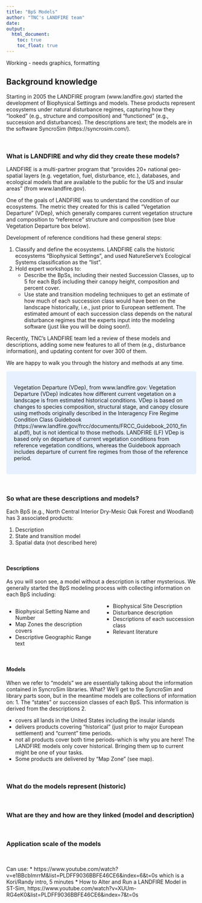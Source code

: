 ```yaml
---
title: "BpS Models"
author: "TNC's LANDFIRE team"
date: 
output:
  html_document:
    toc: true
    toc_float: true
---
```

Working - needs graphics, formatting

## Background knowledge

Starting in 2005 the LANDFIRE program (www.landfire.gov) started the development of Biophysical Settings and models.  These products represent ecosystems under natural disturbance regimes, capturing how they "looked" (e.g., structure and composition) and "functioned" (e.g., succession and disturbances).  The descriptions are text; the models are in the software SyncroSim (https://syncrosim.com/).

<br>

### What is LANDFIRE and why did they create these models?  
LANDFIRE is a multi-partner program that "provides 20+ national geo-spatial layers (e.g. vegetation, fuel, disturbance, etc.), databases, and ecological models that are available to the public for the US and insular areas" (from www.landfire.gov).  

One of the goals of LANDFIRE was to understand the condition of our ecosystems.  The metric they created for this is called "Vegetation Departure" (VDep), which generally compares current vegetation structure and composition to "reference" structure and composition (see blue Vegetation Departure box below).

Development of reference conditions had these general steps:

1. Classify and define the ecosystems.  LANDFIRE calls the historic ecosystems "Biophysical Settings", and used NatureServe's Ecological Systems classification as the "list".
2. Hold expert workshops to:
    * Describe the BpSs, including their nested Succession Classes, up to 5 for each BpS including their canopy height, composition and percent cover. 
    * Use state and transition modeling techniques to get an estimate of how much of each succession class would have been on the landscape historically, i.e., just prior to European settlement.  The estimated amount of each succession class depends on the natural disturbance regimes that the experts input into the modeling software (just like you will be doing soon!).
    
Recently, TNC's LANDFIRE team led a review of these models and descriptions, adding some new features to all of them (e.g., disturbance information), and updating content for over 300 of them.  


We are happy to walk you through the history and methods at any time.  

<style>
div.blue { background-color:#e6f0ff; border-radius: 5px; padding: 20px;}
</style>
<div class = "blue">

Vegetation Departure (VDep), from www.landfire.gov:
Vegetation Departure (VDep) indicates how different current vegetation on a landscape is from estimated historical conditions. VDep is based on changes to species composition, structural stage, and canopy closure using methods originally described in the Interagency Fire Regime Condition Class Guidebook (https://www.landfire.gov/frcc/documents/FRCC_Guidebook_2010_final.pdf), but is not identical to those methods. LANDFIRE (LF) VDep is based only on departure of current vegetation conditions from reference vegetation conditions, whereas the Guidebook approach includes departure of current fire regimes from those of the reference period.


</div>

<br>

###  So what are these descriptions and models?

Each BpS (e.g., North Central Interior Dry-Mesic Oak Forest and Woodland) has 3 associated products:

1. Description
2. State and transition model
3. Spatial data (not described here)

 <br>

#### Descriptions
As you will soon see, a model without a description is rather mysterious.  We generally started the BpS modeling process with collecting information on each BpS including:

<style>
  .col2 {
    columns: 2 200px;         /* number of columns and width in pixels*/
    -webkit-columns: 2 200px; /* chrome, safari */
    -moz-columns: 2 200px;    /* firefox */
  }

</style>


<div class="col2">
* Biophysical Setting Name and Number
* Map Zones the description covers
* Descriptive Geographic Range text
* Biophysical Site Description
* Disturbance description
* Descriptions of each succession class
* Relevant literature

</div>
 <br>

#### Models

When we refer to "models" we are essentially talking about the information contained in SyncroSim libraries.  What? 
We'll get to the SyncroSim and library parts soon, but in the meantime models are collections of information on:
1.  The "states" or succession classes of each BpS.  This information is derived from the descriptions
2.  




* covers all lands in the United States including the insular islands
* delivers products covering "historical" (just prior to major European settlement) and "current" time periods.  
* not all products cover both time periods-which is why you are here!  The LANDFIRE models only cover historical.  Bringing them up to current might be one of your tasks.
* Some products are delivered by "Map Zone" (see map).


<br>

### What do the models represent (historic)

<br>

### What are they and how are they linked (model and description)

<br>

### Application scale of the models

<br>


Can use:
*  https://www.youtube.com/watch?v=e1BBcbImrrM&list=PLDFF9036BBFE46CE6&index=6&t=0s which is a Kori/Randy intro, 5 minutes
*  How to Alter and Run a LANDFIRE Model in ST-Sim, https://www.youtube.com/watch?v=XUUm-RG4eK0&list=PLDFF9036BBFE46CE6&index=7&t=0s



